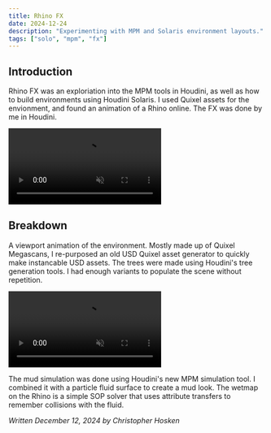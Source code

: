 ```yaml
---
title: Rhino FX
date: 2024-12-24
description: "Experimenting with MPM and Solaris environment layouts."
tags: ["solo", "mpm", "fx"]
---
```


## Introduction
Rhino FX was an exploriation into the MPM tools in Houdini, as well as how to build environments using Houdini Solaris. I used Quixel assets for the envionment, and found an animation of a Rhino online. The FX was done by me in Houdini.
<div class="video-container">
<video controls muted>
  <source src="/blog/rhino/rhino_comp.mp4" type="video/mp4"/>
</video>
</div>

## Breakdown
A viewport animation of the environment. Mostly made up of Quixel Megascans, I re-purposed an old USD Quixel asset generator to quickly make instancable USD assets. The trees were made using Houdini's tree generation tools. I had enough variants to populate the scene without repetition.
<div class="video-container">
<video controls muted>
  <source src="/blog/rhino/viewport_v001.mp4" type="video/mp4"/>
</video>
</div>

The mud simulation was done using Houdini's new MPM simulation tool. I combined it with a particle fluid surface to create a mud look. The wetmap on the Rhino is a simple SOP solver that uses attribute transfers to remember collisions with the fluid.

*Written December 12, 2024 by Christopher Hosken*